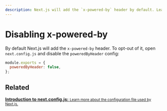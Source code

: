 ```yaml
---
description: Next.js will add the `x-powered-by` header by default. Learn to opt-out of it here.
---
```


# Disabling x-powered-by

By default Next.js will add the `x-powered-by` header. To opt-out of it, open `next.config.js` and disable the `poweredByHeader` config:

```js
module.exports = {
  poweredByHeader: false,
};
```

## Related

<div className="card">
  <a href="/docs/api-reference/next.config.js/introduction.md">
    <b>Introduction to next.config.js:</b>
    <small>Learn more about the configuration file used by Next.js.</small>
  </a>
</div>

